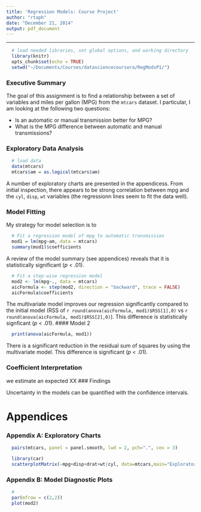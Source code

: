 ```yaml
---
title: 'Regression Models: Course Project'
author: "rtaph"
date: "December 21, 2014"
output: pdf_document
---
```


******************************
```r
  # load needed libraries, set global options, and working directory
  library(knitr)
  opts_chunk$set(echo = TRUE)       
  setwd("~/Documents/Courses/datasciencecoursera/RegModsP1/")
```

### Executive Summary
The goal of this assignment is to find a relationship between a set of variables and miles per gallon (MPG) from the `mtcars` dataset. I particular, I am looking at the following two questions:

* Is an automatic or manual transmission better for MPG?
* What is the MPG difference between automatic and manual transmissions?
  
### Exploratory Data Analysis

```r
  # load data
  data(mtcars)
  mtcars$am = as.logical(mtcars$am)
```

A number of exploratory charts are presented in the appendicess. From initial inspection, there appears to be strong correlation between mpg and the `cyl`, `disp`, `wt` variables (the regressionn lines seem to fit the data well). 

### Model Fitting
My strategy for model selection is to

```r
  # Fit a regression model of mpg to automatic transmission
  mod1 = lm(mpg~am, data = mtcars)
  summary(mod1)$coefficients
```
A review of the model summary (see appendices) reveals that it is statistically significant (*p* < .01).

```r
  # Fit a step-wise regression model
  mod2 <- lm(mpg~., data = mtcars)
  aicFormula <- step(mod2, direction = "backward", trace = FALSE)
  aicFormula$coefficients
```

The multivariate model improves our regression significantly compared to the initial model (RSS of `r round(anova(aicFormula, mod1)$RSS[1],0)` vs `r round(anova(aicFormula, mod1)$RSS[2],0)`). This difference is statistically signficant (*p* < .01).
#### Model 2

```r
  print(anova(aicFormula, mod1))
```
There is a significant reduction in the residual sum of squares by using the multivariate model. This difference is significant (*p* < .01).

### Coefficient Interpretation
we estimate an expected XX 
### Findings

Uncertainty in the models can be quantified with the confidence intervals.

# Appendices
### Appendix A: Exploratory Charts

```r
  pairs(mtcars, panel = panel.smooth, lwd = 2, pch=".", cex = 3)
```

```r
  library(car)
  scatterplotMatrix(~mpg+disp+drat+wt|cyl, data=mtcars,main="Exploratory Chart")
```


### Appendix B: Model Diagnostic Plots
```r
  #
  par(mfrow = c(2,2))
  plot(mod2)
```